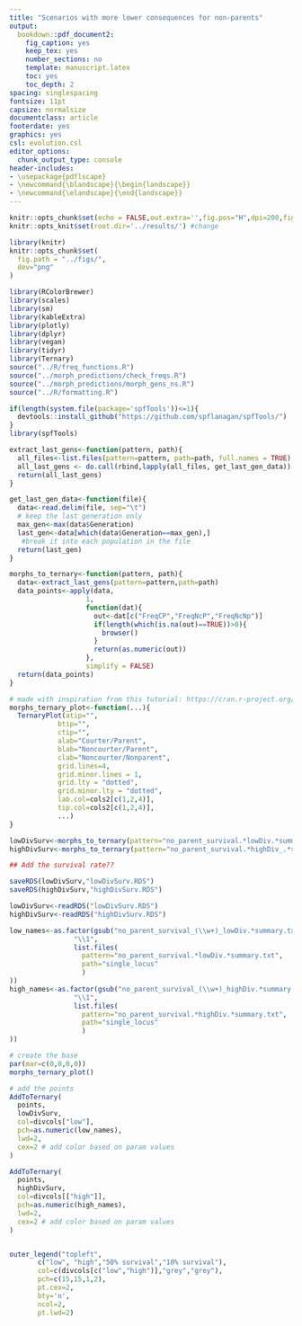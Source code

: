 ```yaml
---
title: "Scenarios with more lower consequences for non-parents"
output:
  bookdown::pdf_document2:
    fig_caption: yes
    keep_tex: yes
    number_sections: no
    template: manuscript.latex
    toc: yes
    toc_depth: 2
spacing: singlespacing
fontsize: 11pt
capsize: normalsize
documentclass: article
footerdate: yes
graphics: yes
csl: evolution.csl
editor_options:
  chunk_output_type: console
header-includes:
- \usepackage{pdflscape}
- \newcommand{\blandscape}{\begin{landscape}}
- \newcommand{\elandscape}{\end{landscape}}
---
```



```r
knitr::opts_chunk$set(echo = FALSE,out.extra='',fig.pos="H",dpi=200,fig.height = 7,fig.width = 7)
knitr::opts_knit$set(root.dir='../results/') #change
```
```r
library(knitr)
knitr::opts_chunk$set(
  fig.path = "../figs/",
  dev="png"
)
```
```r
library(RColorBrewer)
library(scales)
library(sm)
library(kableExtra)
library(plotly)
library(dplyr)
library(vegan)
library(tidyr)
library(Ternary)
source("../R/freq_functions.R")
source("../morph_predictions/check_freqs.R")
source("../morph_predictions/morph_gens_ns.R")
source("../R/formatting.R")
```

```r
if(length(system.file(package='spfTools'))<=1){
  devtools::install_github("https://github.com/spflanagan/spfTools/")
}
library(spfTools)
```

```r
extract_last_gens<-function(pattern, path){
  all_files<-list.files(pattern=pattern, path=path, full.names = TRUE)
  all_last_gens <- do.call(rbind,lapply(all_files, get_last_gen_data))
  return(all_last_gens)
}
```

```r
get_last_gen_data<-function(file){
  data<-read.delim(file, sep="\t")
  # keep the last generation only
  max_gen<-max(data$Generation)
  last_gen<-data[which(data$Generation==max_gen),]
   #break it into each population in the file
  return(last_gen)
}
```


```r
morphs_to_ternary<-function(pattern, path){
  data<-extract_last_gens(pattern=pattern,path=path)
  data_points<-apply(data,
                   1,
                   function(dat){
                     out<-dat[c("FreqCP","FreqNcP","FreqNcNp")]
                     if(length(which(is.na(out)==TRUE))>0){
                       browser()
                     }
                     return(as.numeric(out))
                   },
                   simplify = FALSE)
  return(data_points)
}

```
```r
# made with inspiration from this tutorial: https://cran.r-project.org/web/packages/Ternary/vignettes/Ternary.html
morphs_ternary_plot<-function(...){
  TernaryPlot(atip="",
            btip="",
            ctip="",
            alab="Courter/Parent",
            blab="Noncourter/Parent",
            clab="Noncourter/Nonparent",
            grid.lines=4,
            grid.minor.lines = 1,
            grid.lty = "dotted",
            grid.minor.lty = "dotted",
            lab.col=cols2[c(1,2,4)],
            tip.col=cols2[c(1,2,4)],
            ...)
}
```




```r
lowDivSurv<-morphs_to_ternary(pattern="no_parent_survival.*lowDiv.*summary.txt",path="single_locus")
highDivSurv<-morphs_to_ternary(pattern="no_parent_survival.*highDiv_.*summary.txt", path="single_locus")

## Add the survival rate??

saveRDS(lowDivSurv,"lowDivSurv.RDS")
saveRDS(highDivSurv,"highDivSurv.RDS")
```
```r
lowDivSurv<-readRDS("lowDivSurv.RDS")
highDivSurv<-readRDS("highDivSurv.RDS")
```

```r
low_names<-as.factor(gsub("no_parent_survival_(\\w+)_lowDiv.*summary.txt",
                "\\1",
                list.files(
                  pattern="no_parent_survival.*lowDiv.*summary.txt",
                  path="single_locus"
                  )
))
high_names<-as.factor(gsub("no_parent_survival_(\\w+)_highDiv.*summary.txt",
                "\\1",
                list.files(
                  pattern="no_parent_survival.*highDiv.*summary.txt",
                  path="single_locus"
                  )
))

```



```r


# create the base
par(mar=c(0,0,0,0))
morphs_ternary_plot()

# add the points
AddToTernary(
  points,
  lowDivSurv,
  col=divcols["low"],
  pch=as.numeric(low_names),
  lwd=2,
  cex=2 # add color based on param values
)

AddToTernary(
  points,
  highDivSurv,
  col=divcols[["high"]],
  pch=as.numeric(high_names),
  lwd=2,
  cex=2 # add color based on param values
)


outer_legend("topleft",
       c("low", "high","50% survival","10% survival"),
       col=c(divcols[c("low","high")],"grey","grey"),
       pch=c(15,15,1,2),
       pt.cex=2,
       bty='n',
       ncol=2,
       pt.lwd=2)


```

